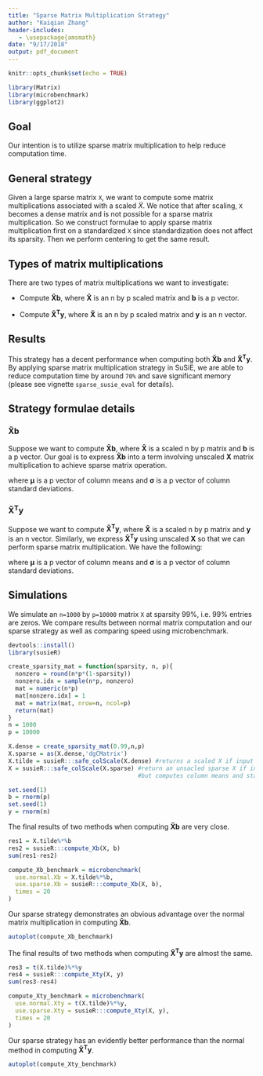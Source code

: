 ```yaml
---
title: "Sparse Matrix Multiplication Strategy"
author: "Kaiqian Zhang"
header-includes:
   - \usepackage{amsmath}
date: "9/17/2018"
output: pdf_document
---
```


```r
knitr::opts_chunk$set(echo = TRUE)
```

```r
library(Matrix)
library(microbenchmark)
library(ggplot2)
```

## Goal
Our intention is to utilize sparse matrix multiplication to help reduce computation time. 

## General strategy
Given a large sparse matrix `X`, we want to compute some matrix multiplications associated with a scaled $\widetilde{X}$. We notice that after scaling, `X` becomes a dense matrix and is not possible for a sparse matrix multiplication. So we construct formulae to apply sparse matrix multiplication first on a standardized `X` since standardization does not affect its sparsity. Then we perform centering to get the same result.  

## Types of matrix multiplications
There are two types of matrix multiplications we want to investigate:

* Compute $\boldsymbol{\widetilde{X}b}$, where $\boldsymbol{\widetilde{X}}$ is an n by p scaled matrix and $\boldsymbol{b}$ is a p vector.

* Compute $\boldsymbol{\widetilde{X}^Ty}$, where $\boldsymbol{\widetilde{X}}$ is an n by p scaled matrix and $\boldsymbol{y}$ is an n vector.

## Results

This strategy has a decent performance when computing both $\boldsymbol{\widetilde{X}b}$ and $\boldsymbol{\widetilde{X}^Ty}$. By applying sparse matrix multiplication strategy in SuSiE, we are able to reduce computation time by around `70%` and save significant memory (please see vignette `sparse_susie_eval` for details). 

## Strategy formulae details

### $\boldsymbol{\widetilde{X}b}$
Suppose we want to compute $\boldsymbol{\widetilde{X}b}$, where $\boldsymbol{\widetilde{X}}$ is a scaled n by p matrix and $\boldsymbol{b}$ is a p vector. Our goal is to express $\boldsymbol{\widetilde{X}b}$ into a term involving unscaled $\boldsymbol{X}$ matrix multiplication to achieve sparse matrix operation.

\begin{equation}
\begin{aligned}
\boldsymbol{\widetilde{X}b}
&= \sum_{j=1}^{p} \widetilde{X_{.j}}b_j \\
&= \sum_{j=1}^{p} \frac{X_{.j}-\mu_j}{\sigma_j}b_j \\
&= \sum_{j=1}^{p}\frac{X_{.j}}{\sigma_j}b_j - \sum_{j=1}^{p} \frac{\mu_j}{\sigma_j}b_j \\
&= \boldsymbol{X} \cdot \frac{\boldsymbol{b}}{\boldsymbol{\sigma}} -  \frac{\boldsymbol{\mu}}{\boldsymbol{\sigma}}\cdot \boldsymbol{b},
\end{aligned}
\end{equation}

where $\boldsymbol{\mu}$ is a p vector of column means and $\boldsymbol{\sigma}$ is a p vector of column standard deviations. 

### $\boldsymbol{\widetilde{X}^Ty}$
Suppose we want to compute $\boldsymbol{\widetilde{X}^Ty}$, where $\boldsymbol{\widetilde{X}}$ is a scaled n by p matrix and $\boldsymbol{y}$ is an n vector. Similarly, we express $\boldsymbol{\widetilde{X}^Ty}$ using unscaled $\boldsymbol{X}$ so that we can perform sparse matrix multiplication. We have the following:

\begin{equation}
\begin{aligned}
\boldsymbol{\widetilde{X}^Ty}
&= \sum_{i=1}^{n} \widetilde{X_{i.}}y_i \\
&= \sum_{i=1}^{n} \frac{X_{i.} - \boldsymbol{\mu}}{\boldsymbol{\sigma}}y_i \\
&= \frac{1}{\boldsymbol{\sigma}}\sum_{i=1}^{n}X_{i.}y_i - \frac{\boldsymbol{\mu}}{\boldsymbol{\sigma}}\sum_{i=1}^{n} y_i \\
&= \frac{1}{\boldsymbol{\sigma}}(\boldsymbol{X^Ty}) - \boldsymbol{\frac{\mu}{\sigma}y^T 1},
\end{aligned}
\end{equation}

where $\boldsymbol{\mu}$ is a p vector of column means and $\boldsymbol{\sigma}$ is a p vector of column standard deviations.

## Simulations

We simulate an `n=1000` by `p=10000` matrix `X` at sparsity $99\%$, i.e. $99\%$ entries are zeros. We compare results between normal matrix computation and our sparse strategy as well as comparing speed using microbenchmark.  

```r
devtools::install()
library(susieR)
```

```r
create_sparsity_mat = function(sparsity, n, p){
  nonzero = round(n*p*(1-sparsity))
  nonzero.idx = sample(n*p, nonzero)
  mat = numeric(n*p)
  mat[nonzero.idx] = 1
  mat = matrix(mat, nrow=n, ncol=p)
  return(mat)
}
n = 1000
p = 10000
```

```r
X.dense = create_sparsity_mat(0.99,n,p)
X.sparse = as(X.dense,'dgCMatrix')
X.tilde = susieR:::safe_colScale(X.dense) #returns a scaled X if input is a dense matrix
X = susieR:::safe_colScale(X.sparse) #return an unsacled sparse X if input is a sparse matrix 
                                     #but computes column means and standard deviations
```


```r
set.seed(1)
b = rnorm(p)
set.seed(1)
y = rnorm(n)
```

The final results of two methods when computing $\boldsymbol{\widetilde{X}b}$ are very close. 
```r
res1 = X.tilde%*%b
res2 = susieR:::compute_Xb(X, b)
sum(res1-res2)
```

```r
compute_Xb_benchmark = microbenchmark(
  use.normal.Xb = X.tilde%*%b,
  use.sparse.Xb = susieR:::compute_Xb(X, b),
  times = 20
)
```

Our sparse strategy demonstrates an obvious advantage over the normal matrix multiplication in computing $\boldsymbol{\widetilde{X}b}$. 
```r
autoplot(compute_Xb_benchmark)
```

The final results of two methods when computing $\boldsymbol{\widetilde{X}^Ty}$ are almost the same. 
```r
res3 = t(X.tilde)%*%y
res4 = susieR:::compute_Xty(X, y)
sum(res3-res4)
```

```r
compute_Xty_benchmark = microbenchmark(
  use.normal.Xty = t(X.tilde)%*%y,
  use.sparse.Xty = susieR:::compute_Xty(X, y),
  times = 20
)
```

Our sparse strategy has an evidently better performance than the normal method in computing $\boldsymbol{\widetilde{X}^Ty}$. 
```r
autoplot(compute_Xty_benchmark)
```